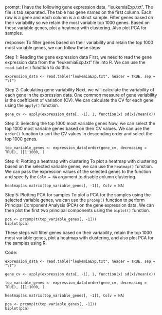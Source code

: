 prompt:
I have the following gene expression data, "leukemiaExp.txt". The file is tab separated. The table has gene names on the first column. Each row is a gene and each column is a distinct sample. Filter genes based on their variability so we retain the most variable top 1000 genes. Based on these variable genes, plot a heatmap with clustering. Also plot PCA for samples.

response:
To filter genes based on their variability and retain the top 1000 most variable genes, we can follow these steps:

Step 1: Reading the gene expression data
First, we need to read the gene expression data from the "leukemiaExp.txt" file into R. We can use the `read.table()` function to do this.

```
expression_data <- read.table("leukemiaExp.txt", header = TRUE, sep = "\t")
```

Step 2: Calculating gene variability
Next, we will calculate the variability of each gene in the expression data. One common measure of gene variability is the coefficient of variation (CV). We can calculate the CV for each gene using the `apply()` function.

```
gene_cv <- apply(expression_data[, -1], 1, function(x) sd(x)/mean(x))
```

Step 3: Selecting the top 1000 most variable genes
Now, we can select the top 1000 most variable genes based on their CV values. We can use the `order()` function to sort the CV values in descending order and select the top 1000 genes.

```
top_variable_genes <- expression_data[order(gene_cv, decreasing = TRUE), ][1:1000, ]
```

Step 4: Plotting a heatmap with clustering
To plot a heatmap with clustering based on the selected variable genes, we can use the `heatmap()` function. We can pass the expression values of the selected genes to the function and specify the `Colv = NA` argument to disable column clustering.

```
heatmap(as.matrix(top_variable_genes[, -1]), Colv = NA)
```

Step 5: Plotting PCA for samples
To plot a PCA for the samples using the selected variable genes, we can use the `prcomp()` function to perform Principal Component Analysis (PCA) on the gene expression data. We can then plot the first two principal components using the `biplot()` function.

```
pca <- prcomp(t(top_variable_genes[, -1]))
biplot(pca)
```

These steps will filter genes based on their variability, retain the top 1000 most variable genes, plot a heatmap with clustering, and also plot PCA for the samples using R.

Code:
```
expression_data <- read.table("leukemiaExp.txt", header = TRUE, sep = "\t")

gene_cv <- apply(expression_data[, -1], 1, function(x) sd(x)/mean(x))

top_variable_genes <- expression_data[order(gene_cv, decreasing = TRUE), ][1:1000, ]

heatmap(as.matrix(top_variable_genes[, -1]), Colv = NA)

pca <- prcomp(t(top_variable_genes[, -1]))
biplot(pca)
```
